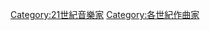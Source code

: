 {{Catnav|頁面分類|人物|各職業人物|音乐家|作曲家}}
{{Catnav|頁面分類|人物|各職業人物|艺术家|音乐家|作曲家}}
{{Catnav|頁面分類|人文學科|艺术|艺术家|音乐家|作曲家}}

{{Commonscat|21st-century composers}}
[[Category:21世紀音樂家|Category:21世紀音樂家]]
[[Category:各世紀作曲家|Category:各世紀作曲家]]